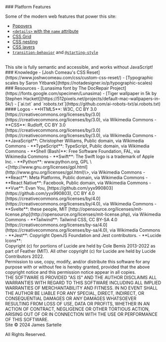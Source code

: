 
<section>
### Platform Features

Some of the modern web features that power this site:
<br />
- [Popovers](https://developer.mozilla.org/en-US/docs/Web/API/Popover_API/Using)
- [`<details>` with the `name` attribute](https://developer.mozilla.org/en-US/docs/Web/HTML/Element/details)
- [CSS Grid](https://developer.mozilla.org/en-US/docs/Web/CSS/CSS_Grid_Layout)
- [CSS nesting](https://developer.mozilla.org/en-US/docs/Web/CSS/CSS_nesting/Using_CSS_nesting)
- [CSS layers](https://developer.mozilla.org/en-US/docs/Web/CSS/@layer)
- [`transition-behavior`](https://developer.mozilla.org/en-US/docs/Web/CSS/transition-behavior) and [`@starting-style`](https://developer.mozilla.org/en-US/docs/Web/CSS/@starting-style)
<br />
<aside>This site is fully semantic and accessible, and works without JavaScript!</aside>
</section>

<section>
### Knowledge
- [Josh Comeau's CSS Reset](https://www.joshwcomeau.com/css/custom-css-reset/)
- [Typographic scales by Saron Yitbarek](https://notadesigner.io/p/typographic-scales)
</section>

<section>
### Resources
- [Lunasima font by The DocRepair Project](https://fonts.google.com/specimen/Lunasima)
- [Tiger wallpaper in 5k by Stephen Hackett](https://512pixels.net/projects/default-mac-wallpapers-in-5k/)
- [`ai.txt` and `robots.txt`](https://github.com/ai-robots-txt/ai.robots.txt)
</section>

<section>
#### Logos
- **HTML5**: W3C, CC BY 3.0 [https://creativecommons.org/licenses/by/3.0](https://creativecommons.org/licenses/by/3.0), via Wikimedia Commons
- **CSS**: Rudloff, CC BY 3.0 [https://creativecommons.org/licenses/by/3.0](https://creativecommons.org/licenses/by/3.0), via Wikimedia Commons
- **JavaScript**: Christopher Williams, Public domain, via Wikimedia Commons
- **TypeScript**: TypeScript, Public domain, via Wikimedia Commons
- **Shell (Bash)**: Free Software Foundation, FAL, via Wikimedia Commons
- **Swift**: The Swift logo is a trademark of Apple Inc.
- **Python**: www.python.org, GPL \<[http://www.gnu.org/licenses/gpl.html](http://www.gnu.org/licenses/gpl.html)\>, via Wikimedia Commons
- **React**: Meta Platforms, Public domain, via Wikimedia Commons
- **React Native**: Facebook, Public domain, via Wikimedia Commons
- **Vue**: Evan You, [https://github.com/yyx990803](https://github.com/yyx990803), CC BY 4.0 [https://creativecommons.org/licenses/by/4.0](https://creativecommons.org/licenses/by/4.0), via Wikimedia Commons
- **Svelte**: these people, MIT [http://opensource.org/licenses/mit-license.php](http://opensource.org/licenses/mit-license.php), via Wikimedia Commons
- **Tailwind**: Tailwind CSS, CC BY-SA 4.0 [https://creativecommons.org/licenses/by-sa/4.0](https://creativecommons.org/licenses/by-sa/4.0), via Wikimedia Commons
- **Jest**: Copyright OpenJS Foundation and Jest contributors.
- **Lucide Icons**:
<br />
Copyright (c) for portions of Lucide are held by Cole Bemis 2013-2022 as part of Feather (MIT). All other copyright (c) for Lucide are held by Lucide Contributors 2022.
<br />
Permission to use, copy, modify, and/or distribute this software for any purpose with or without fee is hereby granted, provided that the above copyright notice and this permission notice appear in all copies.
<br />
THE SOFTWARE IS PROVIDED "AS IS" AND THE AUTHOR DISCLAIMS ALL WARRANTIES WITH REGARD TO THIS SOFTWARE INCLUDING ALL IMPLIED WARRANTIES OF MERCHANTABILITY AND FITNESS. IN NO EVENT SHALL THE AUTHOR BE LIABLE FOR ANY SPECIAL, DIRECT, INDIRECT, OR CONSEQUENTIAL DAMAGES OR ANY DAMAGES WHATSOEVER RESULTING FROM LOSS OF USE, DATA OR PROFITS, WHETHER IN AN ACTION OF CONTRACT, NEGLIGENCE OR OTHER TORTIOUS ACTION, ARISING OUT OF OR IN CONNECTION WITH THE USE OR PERFORMANCE OF THIS SOFTWARE.
</section>

<footer>
Site ©️ 2024 James Sartelle

All Rights Reserved.
</footer>